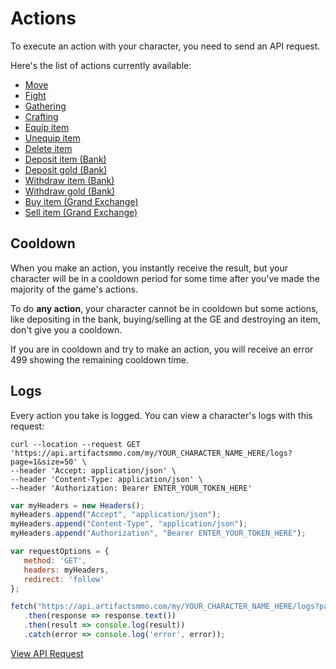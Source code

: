 # Actions

To execute an action with your character, you need to send an API request.

Here's the list of actions currently available:

*   [Move](https://api.artifactsmmo.com/docs/#/operations/action_move_my__name__action_move_post)
*   [Fight](https://api.artifactsmmo.com/docs/#/operations/action_fight_my__name__action_fight_post)
*   [Gathering](https://api.artifactsmmo.com/docs/#/operations/action_gathering_my__name__action_gathering_post)
*   [Crafting](https://api.artifactsmmo.com/docs/#/operations/action_crafting_my__name__action_crafting_post)
*   [Equip item](https://api.artifactsmmo.com/docs/#/operations/action_equip_item_my__name__action_equip__post)
*   [Unequip item](https://api.artifactsmmo.com/docs/#/operations/action_unequip_item_my__name__action_unequip__post)
*   [Delete item](https://api.artifactsmmo.com/docs/#/operations/action_delete_item_my__name__action_delete_post)
*   [Deposit item (Bank)](https://api.artifactsmmo.com/docs/#/operations/action_deposit_bank_my__name__action_deposit_post)
*   [Deposit gold (Bank)](https://api.artifactsmmo.com/docs/#/operations/action_deposit_bank_gold_my__name__action_deposit_gold_post)
*   [Withdraw item (Bank)](https://api.artifactsmmo.com/docs/#/operations/action_withdraw_bank_my__name__action_withdraw_post)
*   [Withdraw gold (Bank)](https://api.artifactsmmo.com/docs/#/operations/action_withdraw_bank_gold_my__name__action_withdraw_gold_post)
*   [Buy item (Grand Exchange)](https://api.artifactsmmo.com/docs/#/operations/action_ge_buy_item_my__name__action_buy_post)
*   [Sell item (Grand Exchange)](https://api.artifactsmmo.com/docs/#/operations/action_ge_sell_item_my__name__action_sell_post)

## Cooldown

When you make an action, you instantly receive the result, but your character will be in a cooldown period for some time after you've made the majority of the game's actions.

To do **any action**, your character cannot be in cooldown but some actions, like depositing in the bank, buying/selling at the GE and destroying an item, don't give you a cooldown.

If you are in cooldown and try to make an action, you will receive an error 499 showing the remaining cooldown time.


## Logs

Every action you take is logged. You can view a character's logs with this request:

```http filename="cURL" copy
curl --location --request GET 'https://api.artifactsmmo.com/my/YOUR_CHARACTER_NAME_HERE/logs?page=1&size=50' \
--header 'Accept: application/json' \
--header 'Content-Type: application/json' \
--header 'Authorization: Bearer ENTER_YOUR_TOKEN_HERE'
```
```js filename="Javascript" copy
var myHeaders = new Headers();
myHeaders.append("Accept", "application/json");
myHeaders.append("Content-Type", "application/json");
myHeaders.append("Authorization", "Bearer ENTER_YOUR_TOKEN_HERE");

var requestOptions = {
   method: 'GET',
   headers: myHeaders,
   redirect: 'follow'
};

fetch("https://api.artifactsmmo.com/my/YOUR_CHARACTER_NAME_HERE/logs?page=1&size=50", requestOptions)
   .then(response => response.text())
   .then(result => console.log(result))
   .catch(error => console.log('error', error));
```

[View API Request](https://api.artifactsmmo.com/docs/#/operations/character_logs_my__name__logs_get)

